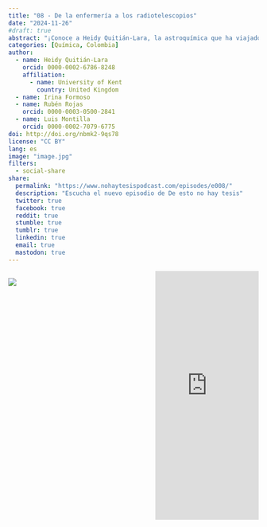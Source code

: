 ```yaml
---
title: "08 - De la enfermería a los radiotelescopios"
date: "2024-11-26"
#draft: true
abstract: "¡Conoce a Heidy Quitián-Lara, la astroquímica que ha viajado por el mundo y ha dejado su huella en cada rincón! Desde México hasta Inglaterra, su pasión por la astrofísica y la astroquímica comenzó en la Universidad, cuando se dio cuenta de que los elementos químicos se forman en las estrellas. ¡Qué revelación!"
categories: [Química, Colombia]
author: 
  - name: Heidy Quitián-Lara
    orcid: 0000-0002-6786-8248
    affiliation:
      - name: University of Kent
        country: United Kingdom
  - name: Irina Formoso
  - name: Rubén Rojas
    orcid: 0000-0003-0500-2841
  - name: Luis Montilla
    orcid: 0000-0002-7079-6775
doi: http://doi.org/nbmk2-9qs78
license: "CC BY"
lang: es
image: "image.jpg"
filters:
  - social-share
share:
  permalink: "https://www.nohaytesispodcast.com/episodes/e008/"
  description: "Escucha el nuevo episodio de De esto no hay tesis"
  twitter: true
  facebook: true
  reddit: true
  stumble: true
  tumblr: true
  linkedin: true
  email: true
  mastodon: true
---
```


:::::::::::::: {.columns}

::: {.column width="45%"}
![](image.jpg)
:::
::: {.column width="10%"}
:::
::: {.column width="45%"}
<iframe src="https://castbox.fm/app/castbox/player/id4697760/id756817924?v=8.22.11&autoplay=0&hide_list=1" frameborder="0" width="100%" height="500"></iframe>
:::
:::::::::::::: 
